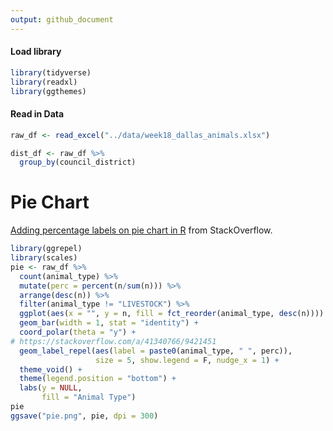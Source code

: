 ```yaml
---
output: github_document
---
```

#### Load library
```r
library(tidyverse)
library(readxl)
library(ggthemes)
```

#### Read in Data
```r
raw_df <- read_excel("../data/week18_dallas_animals.xlsx")
```

```r
dist_df <- raw_df %>% 
  group_by(council_district)
```

# Pie Chart
[Adding percentage labels on pie chart in R](https://stackoverflow.com/a/41340766/9421451) from StackOverflow. 
```r
library(ggrepel)
library(scales)
pie <- raw_df %>% 
  count(animal_type) %>% 
  mutate(perc = percent(n/sum(n))) %>% 
  arrange(desc(n)) %>% 
  filter(animal_type != "LIVESTOCK") %>% 
  ggplot(aes(x = "", y = n, fill = fct_reorder(animal_type, desc(n)))) +
  geom_bar(width = 1, stat = "identity") + 
  coord_polar(theta = "y") +
# https://stackoverflow.com/a/41340766/9421451
  geom_label_repel(aes(label = paste0(animal_type, " ", perc)), 
                   size = 5, show.legend = F, nudge_x = 1) +
  theme_void() +
  theme(legend.position = "bottom") +
  labs(y = NULL,
       fill = "Animal Type")
pie
ggsave("pie.png", pie, dpi = 300)
```


